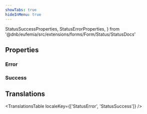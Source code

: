 ```yaml
---
showTabs: true
hideInMenu: true
---
```


  StatusSuccessProperties,
  StatusErrorProperties,
} from '@dnb/eufemia/src/extensions/forms/Form/Status/StatusDocs'

## Properties

### Error

<PropertiesTable props={StatusErrorProperties} />

### Success

<PropertiesTable props={StatusSuccessProperties} />

## Translations

<TranslationsTable localeKey={['StatusError', 'StatusSuccess']} />
